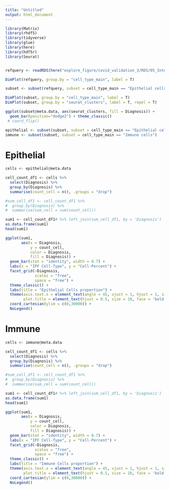 ```yaml
---
title: "Untitled"
output: html_document
---
```


```r
library(Matrix)
library(rhdf5)
library(tidyverse)
library(glue)
library(here)
library(hdf5r)
library(Seurat)


refquery <- readRDS(here("explore_figure/covid_validation_3/RDS/05_Integrate_cell_type_main.RDS"))
```


```r
DimPlot(refquery, group.by = "cell_type_main", label = T)
```

```r
subset <- subset(refquery, subset = cell_type_main == "Epithelial cells"| cell_type_main == "Immune cells")
```

```r
DimPlot(subset, group.by = "cell_type_main", label = T)
DimPlot(subset, group.by = "seurat_clusters", label = T, repel = T)

```
```r
ggplot(subset@meta.data, aes(seurat_clusters, fill = Diagnosis)) +
  geom_bar(position="dodge2") + theme_classic()
 # coord_flip() 
```

```r
epithelial <- subset(subset, subset = cell_type_main == "Epithelial cells")
immune <- subset(subset, subset = cell_type_main == "Immune cells")

```

# Epithelial 
```r
cells <- epithelial@meta.data

cell_count_df1 <- cells %>% 
  select(Diagnosis) %>% 
  group_by(Diagnosis) %>% 
  summarise(count_cell = n(), .groups = "drop")

#sum_cell_df1 <- cell_count_df1 %>% 
#  group_by(Diagnosis) %>% 
#  summarise(sum_cell = sum(count_cell))

sum1 <- cell_count_df1# %>% left_join(sum_cell_df1, by = 'Diagnosis') 
as.data.frame(sum1)
head(sum1)
```

```r
ggplot(sum1,
       aes(x = Diagnosis, 
           y = count_cell,
           color = Diagnosis,
           fill = Diagnosis)) + 
  geom_bar(stat = "identity", width = 0.7) + 
  labs(x = "IPF Cell-Type", y = "Cell-Percent") + 
  facet_grid(~Diagnosis,
             scales = "free",
             space = "free") + 
  theme_classic() + 
  labs(title = "Epithelial Cells proportion") + 
  theme(axis.text.x = element_text(angle = 45, vjust = 1, hjust = 1, size = 8, face = 'bold'),
        plot.title = element_text(hjust = 0.5, size = 10, face = 'bold'), legend.position = 'bottom') + 
  coord_cartesian(ylim = c(0,30000)) + 
  NoLegend()
```

# Immune
```r
cells <- immune@meta.data

cell_count_df1 <- cells %>% 
  select(Diagnosis) %>% 
  group_by(Diagnosis) %>% 
  summarise(count_cell = n(), .groups = "drop")

#sum_cell_df1 <- cell_count_df1 %>% 
#  group_by(Diagnosis) %>% 
#  summarise(sum_cell = sum(count_cell))

sum1 <- cell_count_df1# %>% left_join(sum_cell_df1, by = 'Diagnosis') 
as.data.frame(sum1)
head(sum1)
```

```r
ggplot(sum1,
       aes(x = Diagnosis, 
           y = count_cell,
           color = Diagnosis,
           fill = Diagnosis)) + 
  geom_bar(stat = "identity", width = 0.7) + 
  labs(x = "IPF Cell-Type", y = "Cell-Percent") + 
  facet_grid(~Diagnosis,
             scales = "free",
             space = "free") + 
  theme_classic() + 
  labs(title = "Immune Cells proportion") + 
  theme(axis.text.x = element_text(angle = 45, vjust = 1, hjust = 1, size = 8, face = 'bold'),
        plot.title = element_text(hjust = 0.5, size = 10, face = 'bold'), legend.position = 'bottom') + 
  coord_cartesian(ylim = c(0,30000)) + 
  NoLegend()
```





